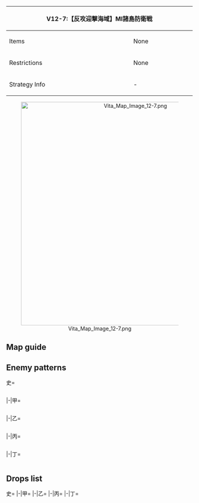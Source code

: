 {| class="article-table" style="width:100%;"
|-
! colspan="2" style="text-align:center;width:60%;" | V12-7:【反攻迎撃海域】MI諸島防衛戦
| rowspan="3" style="text-align:center;width:40%;" | ''No Banner''
|-
! Items
| None
|-
! Restrictions
| None
|-
! Strategy Info
| -
| -
|}
<center>[[File:Vita Map Image 12-7.png|600px]]</center>
==Map guide==
{{Map/Branching
|id = A12CA
|B/empty -> C, D = *Choice node
}}

==Enemy patterns==
<tabber>史=
<div class="scrollable" style="width:800px;max-height:400px;overflow:auto;">
{{Map/Nodes|name=MI島奪還部隊先遣隊
|A
|Normal/BaseXP
|{{Formation|Line Ahead}}
|390
|566
|592
|602
|577
|577
|577
|-
|A
|Normal/BaseXP
|{{Formation|Line Ahead}}
|360
|566
|592
|602
|576
|576
|576
|-
|A
|Normal/BaseXP
|{{Formation|Line Ahead}}
|330
|566
|592
|601
|576
|576
|576
|-
|A
|Normal/BaseXP
|{{Formation|Line Ahead}}
|310
|566
|591
|601
|576
|576
|576
|-
}}
{{Map/Nodes|name=MI島奪還任務部隊 B群
|C
|Normal/BaseXP
|{{Formation|Diamond}}
|400
|618
|560
|595
|592
|577
|577
|-
|C
|Normal/BaseXP
|{{Formation|Diamond}}
|360
|560
|560
|595
|592
|577
|577
|-
|C
|Normal/BaseXP
|{{Formation|Diamond}}
|350
|560
|560
|595
|592
|576
|576
|-
|C
|Normal/BaseXP
|{{Formation|Diamond}}
|340
|560
|560
|595
|591
|576
|576
|-
|C
|Normal/BaseXP
|{{Formation|Diamond}}
|320
|560
|560
|594
|591
|576
|576
|-
}}
{{Map/Nodes|name=MI島奪還任務部隊 A群
|D
|Normal/BaseXP
|{{Formation|Diamond}}
|400
|618
|618
|595
|592
|577
|577
|-
|D
|Normal/BaseXP
|{{Formation|Diamond}}
|390
|618
|595
|592
|592
|577
|577
|-
|D
|Normal/BaseXP
|{{Formation|Diamond}}
|370
|618
|595
|592
|592
|576
|576
|-
|D
|Normal/BaseXP
|{{Formation|Diamond}}
|360
|618
|595
|591
|591
|576
|576
|-
|D
|Normal/BaseXP
|{{Formation|Diamond}}
|340
|618
|594
|591
|591
|576
|576
|-
}}
{{Map/Nodes|name=MI島奪還攻略揚陸部隊
|E
|Normal/BaseXP
|{{Formation|Double Line}}
|450
|602
|560
|558
|558
|597
|597
|-
|E
|Normal/BaseXP
|{{Formation|Double Line}}
|420
|602
|560
|558
|558
|577
|577
|-
|E
|Normal/BaseXP
|{{Formation|Double Line}}
|400
|601
|560
|558
|558
|577
|577
|-
|E
|Normal/BaseXP
|{{Formation|Double Line}}
|360
|555
|560
|558
|558
|576
|576
|-
}}
{{Map/Nodes|name=MI島奪還潜水艦隊群
|F
|Normal/BaseXP
|{{Formation|Echelon}}
|360
|572
|572
|571
|571
|571
|-
|F
|Normal/BaseXP
|{{Formation|Echelon}}
|350
|572
|571
|571
|533
|533
|-
|F
|Normal/BaseXP
|{{Formation|Echelon}}
|340
|572
|571
|571
|532
|532
|-
|F
|Normal/BaseXP
|{{Formation|Echelon}}
|330
|572
|571
|571
|532
|530
|-
}}
{{Map/Nodes|name=MI島奪還部隊 旗艦艦隊
|G
|Boss/BaseXP
|{{Formation|Diamond}}
|800
|620
|557
|557
|592
|597
|597
|-
|G
|Boss/BaseXP
|{{Formation|Diamond}}
|760
|620
|557
|592
|592
|597
|597
|-
|G
|Boss/BaseXP
|{{Formation|Diamond}}
|720
|586
|557
|592
|592
|577
|577
|-
|G
|Boss/BaseXP
|{{Formation|Diamond}}
|700
|586
|557
|592
|592
|576
|576
|-
}}
</div> <!-- overflow -->
|-|甲=
<div class="scrollable" style="width:800px;max-height:400px;overflow:auto;">
{{Map/Nodes|name=MI島奪還部隊先遣隊
|A
|Normal/BaseXP
|{{Formation|Line Ahead}}
|360
|566
|592
|602
|576
|576
|576
|-
|A
|Normal/BaseXP
|{{Formation|Line Ahead}}
|330
|566
|592
|601
|576
|576
|576
|-
|A
|Normal/BaseXP
|{{Formation|Line Ahead}}
|310
|566
|591
|601
|576
|576
|576
|-
|A
|Normal/BaseXP
|{{Formation|Line Ahead}}
|280
|566
|591
|555
|575
|575
|575
|-
}}
{{Map/Nodes|name=MI島奪還任務部隊 B群
|C
|Normal/BaseXP
|{{Formation|Diamond}}
|360
|560
|560
|595
|592
|577
|577
|-
|C
|Normal/BaseXP
|{{Formation|Diamond}}
|350
|560
|560
|595
|592
|576
|576
|-
|C
|Normal/BaseXP
|{{Formation|Diamond}}
|340
|560
|560
|595
|591
|576
|576
|-
|C
|Normal/BaseXP
|{{Formation|Diamond}}
|320
|560
|560
|594
|591
|576
|576
|-
|C
|Normal/BaseXP
|{{Formation|Diamond}}
|280
|560
|523
|591
|576
|502
|502
|-
}}
{{Map/Nodes|name=MI島奪還任務部隊 A群
|D
|Normal/BaseXP
|{{Formation|Diamond}}
|390
|618
|595
|592
|592
|577
|577
|-
|D
|Normal/BaseXP
|{{Formation|Diamond}}
|370
|618
|595
|592
|592
|576
|576
|-
|D
|Normal/BaseXP
|{{Formation|Diamond}}
|360
|618
|595
|591
|591
|576
|576
|-
|D
|Normal/BaseXP
|{{Formation|Diamond}}
|340
|618
|594
|591
|591
|576
|576
|-
|D
|Normal/BaseXP
|{{Formation|Diamond}}
|300
|617
|594
|591
|576
|502
|502
|-
}}
{{Map/Nodes|name=MI島奪還攻略揚陸部隊
|E
|Normal/BaseXP
|{{Formation|Double Line}}
|420
|602
|560
|558
|558
|577
|577
|-
|E
|Normal/BaseXP
|{{Formation|Double Line}}
|400
|601
|560
|558
|558
|577
|577
|-
|E
|Normal/BaseXP
|{{Formation|Double Line}}
|360
|555
|560
|558
|558
|576
|576
|-
|E
|Normal/BaseXP
|{{Formation|Double Line}}
|320
|555
|560
|526
|526
|575
|575
|-
|E
|Normal/BaseXP
|{{Formation|Double Line}}
|300
|555
|523
|526
|526
|575
|575
|-
}}
{{Map/Nodes|name=MI島奪還潜水艦隊群
|F
|Normal/BaseXP
|{{Formation|Echelon}}
|350
|572
|571
|571
|533
|533
|-
|F
|Normal/BaseXP
|{{Formation|Echelon}}
|340
|572
|571
|571
|532
|532
|-
|F
|Normal/BaseXP
|{{Formation|Echelon}}
|330
|572
|571
|571
|532
|530
|-
|F
|Normal/BaseXP
|{{Formation|Echelon}}
|320
|572
|571
|571
|530
|530
|-
}}
{{Map/Nodes|name=MI島奪還部隊 旗艦艦隊
|G
|Boss/BaseXP
|{{Formation|Diamond}}
|720
|586
|557
|592
|592
|577
|577
|-
|G
|Boss/BaseXP
|{{Formation|Diamond}}
|700
|586
|557
|592
|592
|576
|576
|-
|G
|Boss/BaseXP
|{{Formation|Diamond}}
|630
|586
|557
|591
|591
|576
|576
|-
|G
|Boss/BaseXP
|{{Formation|Diamond}}
|630
|586
|557
|591
|591
|575
|575
|-
}}
</div> <!-- overflow -->
|-|乙=
<div class="scrollable" style="width:800px;max-height:400px;overflow:auto;">
{{Map/Nodes|name=MI島奪還部隊先遣隊
|A
|Normal/BaseXP
|{{Formation|Line Ahead}}
|280
|566
|591
|555
|575
|575
|575
|-
|A
|Normal/BaseXP
|{{Formation|Line Ahead}}
|230
|527
|555
|575
|575
|575
|575
|-
|A
|Normal/BaseXP
|{{Formation|Line Ahead}}
|210
|527
|555
|575
|575
|501
|501
|-
|A
|Normal/BaseXP
|{{Formation|Double Line}}
|200
|527
|555
|575
|501
|501
|501
|-
}}
{{Map/Nodes|name=MI島奪還任務部隊 B群
|C
|Normal/BaseXP
|{{Formation|Diamond}}
|320
|560
|560
|594
|591
|576
|576
|-
|C
|Normal/BaseXP
|{{Formation|Diamond}}
|280
|560
|523
|591
|576
|502
|502
|-
|C
|Normal/BaseXP
|{{Formation|Diamond}}
|260
|523
|523
|591
|576
|502
|502
|-
|C
|Normal/BaseXP
|{{Formation|Diamond}}
|250
|523
|523
|591
|502
|502
|502
|-
}}
{{Map/Nodes|name=MI島奪還任務部隊 A群
|D
|Normal/BaseXP
|{{Formation|Diamond}}
|340
|618
|594
|591
|591
|576
|576
|-
|D
|Normal/BaseXP
|{{Formation|Diamond}}
|300
|617
|594
|591
|576
|502
|502
|-
|D
|Normal/BaseXP
|{{Formation|Diamond}}
|270
|616
|591
|576
|502
|502
|502
|-
|D
|Normal/BaseXP
|{{Formation|Diamond}}
|250
|616
|591
|502
|502
|502
|-
}}
{{Map/Nodes|name=MI島奪還攻略揚陸部隊
|E
|Normal/BaseXP
|{{Formation|Double Line}}
|320
|555
|560
|526
|526
|575
|575
|-
|E
|Normal/BaseXP
|{{Formation|Double Line}}
|300
|555
|523
|526
|526
|575
|575
|-
|E
|Normal/BaseXP
|{{Formation|Double Line}}
|280
|555
|523
|513
|513
|575
|575
|-
|E
|Normal/BaseXP
|{{Formation|Double Line}}
|240
|519
|526
|513
|513
|501
|501
|-
}}
{{Map/Nodes|name=MI島奪還潜水艦隊群
|F
|Normal/BaseXP
|{{Formation|Echelon}}
|320
|572
|571
|571
|530
|530
|-
|F
|Normal/BaseXP
|{{Formation|Echelon}}
|300
|572
|571
|571
|-
|F
|Normal/BaseXP
|{{Formation|Echelon}}
|290
|571
|571
|571
|-
|F
|Normal/BaseXP
|{{Formation|Echelon}}
|270
|571
|532
|532
|-
}}
{{Map/Nodes|name=MI島奪還部隊 旗艦艦隊
|G
|Boss/BaseXP
|{{Formation|Diamond}}
|630
|586
|557
|591
|591
|576
|576
|-
|G
|Boss/BaseXP
|{{Formation|Diamond}}
|630
|586
|557
|591
|591
|575
|575
|-
|G
|Boss/BaseXP
|{{Formation|Diamond}}
|600
|586
|557
|591
|575
|501
|501
|-
|G
|Boss/BaseXP
|{{Formation|Diamond}}
|550
|586
|591
|575
|501
|501
|501
|-
|G
|Boss/BaseXP
|{{Formation|Diamond}}
|500
|586
|591
|501
|501
|501
|-
}}
</div> <!-- overflow -->
|-|丙=
<div class="scrollable" style="width:800px;max-height:400px;overflow:auto;">
{{Map/Nodes|name=MI島奪還部隊先遣隊
|A
|Normal/BaseXP
|{{Formation|Line Ahead}}
|230
|527
|555
|575
|575
|575
|575
|-
|A
|Normal/BaseXP
|{{Formation|Line Ahead}}
|210
|527
|555
|575
|575
|501
|501
|-
|A
|Normal/BaseXP
|{{Formation|Double Line}}
|200
|527
|555
|575
|501
|501
|501
|-
|A
|Normal/BaseXP
|{{Formation|Double Line}}
|180
|522
|519
|575
|501
|501
|501
|-
}}
{{Map/Nodes|name=MI島奪還任務部隊 B群
|C
|Normal/BaseXP
|{{Formation|Diamond}}
|260
|523
|523
|591
|576
|502
|502
|-
|C
|Normal/BaseXP
|{{Formation|Diamond}}
|250
|523
|523
|591
|502
|502
|502
|-
|C
|Normal/BaseXP
|{{Formation|Diamond}}
|200
|523
|510
|591
|502
|502
|-
}}
{{Map/Nodes|name=MI島奪還任務部隊 A群
|D
|Normal/BaseXP
|{{Formation|Diamond}}
|270
|616
|591
|576
|502
|502
|502
|-
|D
|Normal/BaseXP
|{{Formation|Diamond}}
|250
|616
|591
|502
|502
|502
|-
|D
|Normal/BaseXP
|{{Formation|Diamond}}
|230
|616
|591
|502
|502
|-
}}
{{Map/Nodes|name=MI島奪還攻略揚陸部隊
|E
|Normal/BaseXP
|{{Formation|Double Line}}
|280
|555
|523
|513
|513
|575
|575
|-
|E
|Normal/BaseXP
|{{Formation|Double Line}}
|260
|555
|523
|513
|513
|501
|501
|-
|E
|Normal/BaseXP
|{{Formation|Double Line}}
|240
|519
|526
|513
|513
|501
|501
|-
}}
{{Map/Nodes|name=MI島奪還潜水艦隊群
|F
|Normal/BaseXP
|{{Formation|Echelon}}
|300
|572
|571
|571
|-
|F
|Normal/BaseXP
|{{Formation|Echelon}}
|290
|571
|571
|571
|-
|F
|Normal/BaseXP
|{{Formation|Echelon}}
|270
|571
|532
|532
|-
|F
|Normal/BaseXP
|{{Formation|Echelon}}
|250
|571
|530
|530
|-
}}
{{Map/Nodes|name=MI島奪還部隊 旗艦艦隊
|G
|Boss/BaseXP
|{{Formation|Diamond}}
|600
|586
|557
|591
|575
|501
|501
|-
|G
|Boss/BaseXP
|{{Formation|Diamond}}
|550
|586
|591
|575
|501
|501
|501
|-
|G
|Boss/BaseXP
|{{Formation|Diamond}}
|500
|586
|591
|501
|501
|501
|-
}}
</div> <!-- overflow -->
|-|丁=
<div class="scrollable" style="width:800px;max-height:400px;overflow:auto;">
{{Map/Nodes|name=MI島奪還部隊先遣隊
|A
|Normal/BaseXP
|{{Formation|Double Line}}
|200
|527
|555
|575
|501
|501
|501
|-
|A
|Normal/BaseXP
|{{Formation|Double Line}}
|180
|522
|519
|575
|501
|501
|501
|-
}}
{{Map/Nodes|name=MI島奪還任務部隊 B群
|C
|Normal/BaseXP
|{{Formation|Diamond}}
|250
|523
|523
|591
|502
|502
|502
|-
|C
|Normal/BaseXP
|{{Formation|Diamond}}
|200
|523
|510
|591
|502
|502
|-
}}
{{Map/Nodes|name=MI島奪還任務部隊 A群
|D
|Normal/BaseXP
|{{Formation|Diamond}}
|250
|616
|591
|502
|502
|502
|-
|D
|Normal/BaseXP
|{{Formation|Diamond}}
|230
|616
|591
|502
|502
|-
}}
{{Map/Nodes|name=MI島奪還攻略揚陸部隊
|E
|Normal/BaseXP
|{{Formation|Double Line}}
|260
|555
|523
|513
|513
|501
|501
|-
|E
|Normal/BaseXP
|{{Formation|Double Line}}
|240
|519
|526
|513
|513
|501
|501
|-
}}
{{Map/Nodes|name=MI島奪還潜水艦隊群
|F
|Normal/BaseXP
|{{Formation|Echelon}}
|270
|571
|532
|532
|-
|F
|Normal/BaseXP
|{{Formation|Echelon}}
|250
|571
|530
|530
|-
}}
{{Map/Nodes|name=MI島奪還部隊 旗艦艦隊
|G
|Boss/BaseXP
|{{Formation|Diamond}}
|550
|586
|591
|575
|501
|501
|501
|-
|G
|Boss/BaseXP
|{{Formation|Diamond}}
|500
|586
|591
|501
|501
|501
|-
}}
</div> <!-- overflow -->
</tabber>

==Drops list==
<tabber>史=
{{Map/Drops
|regular = true
|no_legend = true
|filter_button = true
|nodes =  A, C, D, E, F, G
|boss = G
|{{ShipFrom|163}} : F, G
|{{ShipFrom|190}} : F, G
|{{ShipFrom|167}} : F, G
|{{ShipFrom|170}} : F, G
|{{ShipFrom|169}} : F, G
|{{ShipFrom|168}} : E, F, G
|{{ShipFrom|191}} : E, F, G
|{{ShipFrom|83}} : E, F, G
|{{ShipFrom|91}} : C, D, E, F, G
|{{ShipFrom|84}} : C, D, E, F, G
|{{ShipFrom|90}} : C, D, E, F, G
|{{ShipFrom|78}} : C, D, E, F, G
|{{ShipFrom|86}} : C, D, E, F, G
|{{ShipFrom|71}} : A, C, D, E, F, G
|{{ShipFrom|72}} : A, C, D, E, F, G
|{{ShipFrom|21}} : A, C, D, E, F, G
|{{ShipFrom|67}} : A, C, D, E, F, G
|{{ShipFrom|62}} : A, C, D, E, F, G
|{{ShipFrom|55}} : A, C, D, E, F, G
|{{ShipFrom|23}} : A, C, D, E, F, G
|{{ShipFrom|95}} : A, C, D, E, F, G
|{{ShipFrom|98}} : A, C, D, E, F, G
|{{ShipFrom|65}} : A, C, D, E, F, G
|{{ShipFrom|69}} : A, C, D, E, F, G
|{{ShipFrom|48}} : A, C, D, E, F, G
|{{ShipFrom|49}} : A, C, D, E, F, G
|{{ShipFrom|17}} : A, C, D, E, F, G
|{{ShipFrom|18}} : A, C, D, E, F, G
|{{ShipFrom|19}} : A, C, D, E, F, G
|{{ShipFrom|44}} : A, C, D, E, F, G
|{{ShipFrom|45}} : A, C, D, E, F, G
|{{ShipFrom|46}} : A, C, D, E, F, G
|{{ShipFrom|120}} : G
|{{ShipFrom|133}} : G
|{{ShipFrom|161}} : G
|{{ShipFrom|182}} : G
|{{ShipFrom|124}} : G
|{{ShipFrom|125}} : G
|{{ShipFrom|70}} : G
|{{ShipFrom|79}} : G
|{{ShipFrom|85}} : G
|{{ShipFrom|126}} : G
|{{ShipFrom|54}} : G
}}
|-|甲=
{{Map/Drops
|regular = true
|no_legend = true
|filter_button = true
|nodes =  A, C, D, E, F, G
|boss = G
|{{ShipFrom|163}} : F, G
|{{ShipFrom|190}} : F, G
|{{ShipFrom|167}} : F, G
|{{ShipFrom|170}} : F, G
|{{ShipFrom|169}} : F, G
|{{ShipFrom|168}} : E, F, G
|{{ShipFrom|191}} : E, F, G
|{{ShipFrom|83}} : E, F, G
|{{ShipFrom|91}} : C, D, E, F, G
|{{ShipFrom|84}} : C, D, E, F, G
|{{ShipFrom|90}} : C, D, E, F, G
|{{ShipFrom|78}} : C, D, E, F, G
|{{ShipFrom|86}} : C, D, E, F, G
|{{ShipFrom|71}} : A, C, D, E, F, G
|{{ShipFrom|72}} : A, C, D, E, F, G
|{{ShipFrom|21}} : A, C, D, E, F, G
|{{ShipFrom|67}} : A, C, D, E, F, G
|{{ShipFrom|62}} : A, C, D, E, F, G
|{{ShipFrom|55}} : A, C, D, E, F, G
|{{ShipFrom|23}} : A, C, D, E, F, G
|{{ShipFrom|95}} : A, C, D, E, F, G
|{{ShipFrom|98}} : A, C, D, E, F, G
|{{ShipFrom|65}} : A, C, D, E, F, G
|{{ShipFrom|69}} : A, C, D, E, F, G
|{{ShipFrom|48}} : A, C, D, E, F, G
|{{ShipFrom|49}} : A, C, D, E, F, G
|{{ShipFrom|17}} : A, C, D, E, F, G
|{{ShipFrom|18}} : A, C, D, E, F, G
|{{ShipFrom|19}} : A, C, D, E, F, G
|{{ShipFrom|44}} : A, C, D, E, F, G
|{{ShipFrom|45}} : A, C, D, E, F, G
|{{ShipFrom|46}} : A, C, D, E, F, G
|{{ShipFrom|120}} : G
|{{ShipFrom|133}} : G
|{{ShipFrom|161}} : G
|{{ShipFrom|182}} : G
|{{ShipFrom|124}} : G
|{{ShipFrom|125}} : G
|{{ShipFrom|70}} : G
|{{ShipFrom|79}} : G
|{{ShipFrom|85}} : G
|{{ShipFrom|126}} : G
|{{ShipFrom|54}} : G
}}
|-|乙=
{{Map/Drops
|regular = true
|no_legend = true
|filter_button = true
|nodes =  A, C, D, E, F, G
|boss = G
|{{ShipFrom|190}} : F, G
|{{ShipFrom|167}} : F, G
|{{ShipFrom|170}} : F, G
|{{ShipFrom|169}} : F, G
|{{ShipFrom|168}} : E, F, G
|{{ShipFrom|191}} : E, F, G
|{{ShipFrom|83}} : E, F, G
|{{ShipFrom|91}} : E, F, G
|{{ShipFrom|84}} : C, D, E, F, G
|{{ShipFrom|90}} : C, D, E, F, G
|{{ShipFrom|78}} : C, D, E, F, G
|{{ShipFrom|86}} : C, D, E, F, G
|{{ShipFrom|71}} : A, C, D, E, F, G
|{{ShipFrom|72}} : A, C, D, E, F, G
|{{ShipFrom|21}} : C, D, E, F, G
|{{ShipFrom|67}} : C, D, E, F, G
|{{ShipFrom|62}} : A, C, D, E, F, G
|{{ShipFrom|55}} : A, C, D, E, F, G
|{{ShipFrom|23}} : A, C, D, E, F, G
|{{ShipFrom|95}} : A, C, D, E, F, G
|{{ShipFrom|98}} : A, C, D, E, F, G
|{{ShipFrom|65}} : A, C, D, E, F, G
|{{ShipFrom|69}} : A, C, D, E, F, G
|{{ShipFrom|48}} : A, C, D, E, F, G
|{{ShipFrom|49}} : A, C, D, E, F, G
|{{ShipFrom|17}} : A, C, D, E, F, G
|{{ShipFrom|18}} : A, C, D, E, F, G
|{{ShipFrom|19}} : A, C, D, E, F, G
|{{ShipFrom|44}} : A, C, D, E, F, G
|{{ShipFrom|45}} : A, C, D, E, F, G
|{{ShipFrom|46}} : A, C, D, E, F, G
|{{ShipFrom|120}} : G
|{{ShipFrom|133}} : G
|{{ShipFrom|161}} : G
|{{ShipFrom|182}} : G
|{{ShipFrom|124}} : G
|{{ShipFrom|125}} : G
|{{ShipFrom|70}} : G
|{{ShipFrom|79}} : G
|{{ShipFrom|85}} : G
|{{ShipFrom|126}} : G
|{{ShipFrom|54}} : G
}}
|-|丙=
{{Map/Drops
|regular = true
|no_legend = true
|filter_button = true
|nodes =  A, C, D, E, F, G
|boss = G
|{{ShipFrom|167}} : F, G
|{{ShipFrom|170}} : F, G
|{{ShipFrom|169}} : F, G
|{{ShipFrom|168}} : E, F, G
|{{ShipFrom|191}} : E, F, G
|{{ShipFrom|83}} : E, F, G
|{{ShipFrom|91}} : E, F, G
|{{ShipFrom|84}} : E, F, G
|{{ShipFrom|90}} : C, D, E, F, G
|{{ShipFrom|78}} : C, D, E, F, G
|{{ShipFrom|86}} : C, D, E, F, G
|{{ShipFrom|71}} : A, C, D, E, F, G
|{{ShipFrom|72}} : A, C, D, E, F, G
|{{ShipFrom|21}} : C, D, E, F, G
|{{ShipFrom|67}} : C, D, E, F, G
|{{ShipFrom|62}} : C, D, E, F, G
|{{ShipFrom|55}} : A, C, D, E, F, G
|{{ShipFrom|23}} : A, C, D, E, F, G
|{{ShipFrom|95}} : A, C, D, E, F, G
|{{ShipFrom|98}} : A, C, D, E, F, G
|{{ShipFrom|65}} : A, C, D, E, F, G
|{{ShipFrom|69}} : A, C, D, E, F, G
|{{ShipFrom|48}} : A, C, D, E, F, G
|{{ShipFrom|49}} : A, C, D, E, F, G
|{{ShipFrom|17}} : A, C, D, E, F, G
|{{ShipFrom|18}} : A, C, D, E, F, G
|{{ShipFrom|19}} : A, C, D, E, F, G
|{{ShipFrom|44}} : A, C, D, E, F, G
|{{ShipFrom|45}} : A, C, D, E, F, G
|{{ShipFrom|46}} : A, C, D, E, F, G
|{{ShipFrom|120}} : G
|{{ShipFrom|133}} : G
|{{ShipFrom|161}} : G
|{{ShipFrom|182}} : G
|{{ShipFrom|124}} : G
|{{ShipFrom|125}} : G
|{{ShipFrom|70}} : G
|{{ShipFrom|79}} : G
|{{ShipFrom|85}} : G
|{{ShipFrom|126}} : G
|{{ShipFrom|54}} : G
}}
|-|丁=
{{Map/Drops
|regular = true
|no_legend = true
|filter_button = true
|nodes =  A, C, D, E, F, G
|boss = G
|{{ShipFrom|170}} : G
|{{ShipFrom|169}} : F, G
|{{ShipFrom|168}} : E, F, G
|{{ShipFrom|191}} : E, F, G
|{{ShipFrom|83}} : E, F, G
|{{ShipFrom|91}} : E, F, G
|{{ShipFrom|84}} : E, F, G
|{{ShipFrom|90}} : C, D, E, F, G
|{{ShipFrom|78}} : C, D, E, F, G
|{{ShipFrom|86}} : C, D, E, F, G
|{{ShipFrom|71}} : C, D, E, F, G
|{{ShipFrom|72}} : C, D, E, F, G
|{{ShipFrom|21}} : C, D, E, F, G
|{{ShipFrom|67}} : C, D, E, F, G
|{{ShipFrom|62}} : C, D, E, F, G
|{{ShipFrom|55}} : A, C, D, E, F, G
|{{ShipFrom|23}} : A, C, D, E, F, G
|{{ShipFrom|95}} : A, C, D, E, F, G
|{{ShipFrom|98}} : A, C, D, E, F, G
|{{ShipFrom|65}} : A, C, D, E, F, G
|{{ShipFrom|69}} : A, C, D, E, F, G
|{{ShipFrom|48}} : A, C, D, E, F, G
|{{ShipFrom|49}} : A, C, D, E, F, G
|{{ShipFrom|17}} : A, C, D, E, F, G
|{{ShipFrom|18}} : A, C, D, E, F, G
|{{ShipFrom|19}} : A, C, D, E, F, G
|{{ShipFrom|44}} : A, C, D, E, F, G
|{{ShipFrom|45}} : A, C, D, E, F, G
|{{ShipFrom|46}} : A, C, D, E, F, G
|{{ShipFrom|120}} : G
|{{ShipFrom|133}} : G
|{{ShipFrom|161}} : G
|{{ShipFrom|182}} : G
|{{ShipFrom|124}} : G
|{{ShipFrom|125}} : G
|{{ShipFrom|70}} : G
|{{ShipFrom|79}} : G
|{{ShipFrom|85}} : G
|{{ShipFrom|126}} : G
|{{ShipFrom|54}} : G
}}
</tabber>